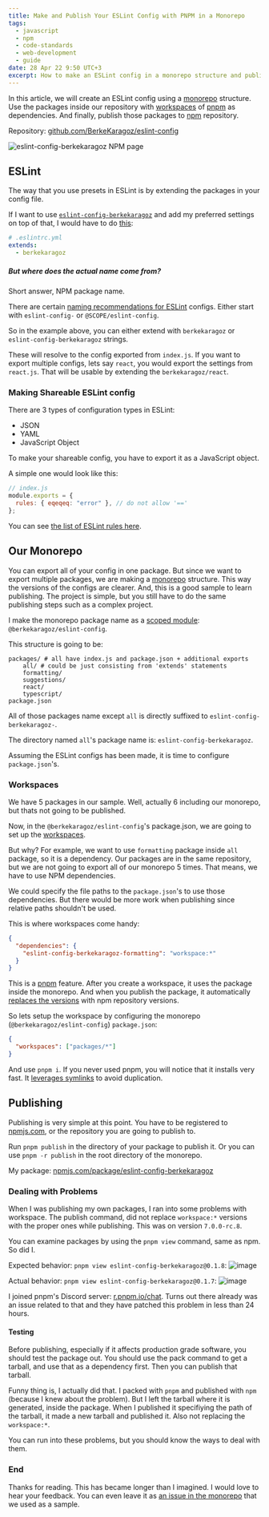```yaml
---
title: Make and Publish Your ESLint Config with PNPM in a Monorepo
tags:
  - javascript
  - npm
  - code-standards
  - web-development
  - guide
date: 28 Apr 22 9:50 UTC+3
excerpt: How to make an ESLint config in a monorepo structure and publish it with pnpm.
---
```


In this article, we will create an ESLint config using a [monorepo](https://monorepo.tools/) structure. Use the packages inside our repository with [workspaces](https://pnpm.io/workspaces) of [pnpm](https://pnpm.io/) as dependencies. And finally, publish those packages to [npm](https://www.npmjs.com/) repository.

Repository: [github.com/BerkeKaragoz/eslint-config](https://github.com/BerkeKaragoz/eslint-config)

<Image
  priority
  src="/assets/posts/make-and-publish-eslint-monorepo-config-with-pnpm/cover.jpg"
  alt="eslint-config-berkekaragoz NPM page"
  width={1256}
  height={922}
  quality={90}
  placeholder="blur"
  blurDataURL="data:image/png;base64,iVBORw0KGgoAAAANSUhEUgAAAAEAAAABCAYAAAAfFcSJAAAAAXNSR0IArs4c6QAAAA1JREFUGFdj+Pf/338ACfUD+5LbVnEAAAAASUVORK5CYII="
/>

## ESLint

The way that you use presets in ESLint is by extending the packages in your config file.

If I want to use [`eslint-config-berkekaragoz`](https://www.npmjs.com/package/eslint-config-berkekaragoz) and add my preferred settings on top of that, I would have to do [this](https://eslint.org/docs/2.0.0/developer-guide/shareable-configs#using-a-shareable-config):

```yaml
# .eslintrc.yml
extends:
  - berkekaragoz
```

##### But where does the actual name come from?

Short answer, NPM package name.

There are certain [naming recommendations for ESLint](https://eslint.org/docs/developer-guide/shareable-configs#using-a-shareable-config) configs. Either start with `eslint-config-` or `@SCOPE/eslint-config`.

So in the example above, you can either extend with `berkekaragoz` or `eslint-config-berkekaragoz` strings.

These will resolve to the config exported from `index.js`. If you want to export multiple configs, lets say `react`, you would export the settings from `react.js`. That will be usable by extending the `berkekaragoz/react`.

### Making Shareable ESLint config

There are 3 types of configuration types in ESLint:

- JSON
- YAML
- JavaScript Object

To make your shareable config, you have to export it as a JavaScript object.

A simple one would look like this:

```js
// index.js
module.exports = {
  rules: { eqeqeq: "error" }, // do not allow '=='
};
```

You can see [the list of ESLint rules here](https://eslint.org/docs/rules/).

## Our Monorepo

You can export all of your config in one package. But since we want to export multiple packages, we are making a [monorepo](https://monorepo.tools/) structure. This way the versions of the configs are clearer. And, this is a good sample to learn publishing. The project is simple, but you still have to do the same publishing steps such as a complex project.

I make the monorepo package name as a [scoped module]("@berkekaragoz/eslint-config"): `@berkekaragoz/eslint-config`.

This structure is going to be:

```
packages/ # all have index.js and package.json + additional exports
    all/ # could be just consisting from 'extends' statements
    formatting/
    suggestions/
    react/
    typescript/
package.json
```

All of those packages name except `all` is directly suffixed to `eslint-config-berkekaragoz-`.

The directory named `all`'s package name is: `eslint-config-berkekaragoz`.

Assuming the ESLint configs has been made, it is time to configure `package.json`'s.

### Workspaces

We have 5 packages in our sample. Well, actually 6 including our monorepo, but thats not going to be published.

Now, in the `@berkekaragoz/eslint-config`'s package.json, we are going to set up the [workspaces](https://pnpm.io/workspaces).

But why? For example, we want to use `formatting` package inside `all` package, so it is a dependency. Our packages are in the same repository, but we are not going to export all of our monorepo 5 times. That means, we have to use NPM dependencies.

We could specify the file paths to the `package.json`'s to use those dependencies. But there would be more work when publishing since relative paths shouldn't be used.

This is where workspaces come handy:

```json
{
  "dependencies": {
    "eslint-config-berkekaragoz-formatting": "workspace:*"
  }
}
```

This is a [pnpm](https://pnpm.io/) feature. After you create a workspace, it uses the package inside the monorepo. And when you publish the package, it automatically [replaces the versions](https://pnpm.io/workspaces#publishing-workspace-packages) with npm repository versions.

So lets setup the workspace by configuring the monorepo (`@berkekaragoz/eslint-config`) `package.json`:

```json
{
  "workspaces": ["packages/*"]
}
```

And use `pnpm i`. If you never used pnpm, you will notice that it installs very fast. It [leverages symlinks](https://pnpm.io/motivation) to avoid duplication.

## Publishing

Publishing is very simple at this point. You have to be registered to [npmjs.com](https://www.npmjs.com/), or the repository you are going to publish to.

Run `pnpm publish` in the directory of your package to publish it. Or you can use `pnpm -r publish` in the root directory of the monorepo.

My package: [npmjs.com/package/eslint-config-berkekaragoz](https://www.npmjs.com/package/eslint-config-berkekaragoz)

### Dealing with Problems

When I was publishing my own packages, I ran into some problems with workspace. The publish command, did not replace `workspace:*` versions with the proper ones while publishing. This was on version `7.0.0-rc.8`.

You can examine packages by using the `pnpm view` command, same as npm. So did I.

Expected behavior:
`pnpm view eslint-config-berkekaragoz@0.1.8`:
![image](https://user-images.githubusercontent.com/34271483/165362253-0ad9df10-2bc2-422f-bede-7b4bf45e2ab7.png)

Actual behavior:
`pnpm view eslint-config-berkekaragoz@0.1.7`:
![image](https://user-images.githubusercontent.com/34271483/165362361-f803bbcc-f497-49dd-81dc-896a40dc99c5.png)

I joined pnpm's Discord server: [r.pnpm.io/chat](https://r.pnpm.io/chat). Turns out there already was an issue related to that and they have patched this problem in less than 24 hours.

#### Testing

Before publishing, especially if it affects production grade software, you should test the package out. You should use the pack command to get a tarball, and use that as a dependency first. Then you can publish that tarball.

Funny thing is, I actually did that. I packed with `pnpm` and published with `npm` (because I knew about the problem). But I left the tarball where it is generated, inside the package. When I published it specifiying the path of the tarball, it made a new tarball and published it. Also not replacing the `workspace:*`.

You can run into these problems, but you should know the ways to deal with them.

### End

Thanks for reading. This has became longer than I imagined. I would love to hear your feedback. You can even leave it as [an issue in the monorepo](https://github.com/BerkeKaragoz/eslint-config/issues/new?assignees=&labels=feedback&template=feedback.md&title=) that we used as a sample.
